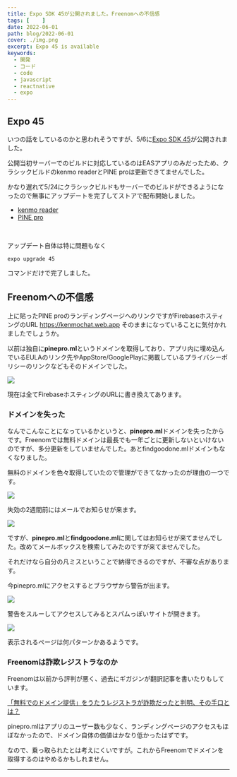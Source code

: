 ```yaml
---
title: Expo SDK 45が公開されました。Freenomへの不信感
tags: [    ]
date: 2022-06-01
path: blog/2022-06-01
cover: ./img.png
excerpt: Expo 45 is available
keywords:
  - 開発
  - コード
  - code
  - javascript
  - reactnative
  - expo
---
```


## Expo 45

いつの話をしているのかと思われそうですが、5/6に[Expo SDK 45](https://blog.expo.dev/expo-sdk-45-f4e332954a68)が公開されました。

公開当初サーバーでのビルドに対応しているのはEASアプリのみだったため、クラシックビルドのkenmo readerとPINE proは更新できてませんでした。

かなり遅れて5/24にクラシックビルドもサーバーでのビルドができるようになったので無事にアップデートを完了してストアで配布開始しました。

- [kenmo reader](https://kenmo-reader.ml)
- [PINE pro](https://kenmochat.web.app)

<br/>

アップデート自体は特に問題もなく

```shell
expo upgrade 45
```

コマンドだけで完了しました。

## Freenomへの不信感

上に貼ったPINE proのランディングページへのリンクですがFirebaseホスティングのURL https://kenmochat.web.app そのままになっていることに気付かれましたでしょうか。

以前は独自に**pinepro.ml**というドメインを取得しており、アプリ内に埋め込んでいるEULAのリンク先やAppStore/GooglePlayに掲載しているプライバシーポリシーのリンクなどもそのドメインでした。

![](./img1.png)

現在は全てFirebaseホスティングのURLに書き換えてあります。

### ドメインを失った

なんでこんなことになっているかというと、**pinepro.ml**ドメインを失ったからです。Freenomでは無料ドメインは最長でも一年ごとに更新しないといけないのですが、多分更新をしていませんでした。あとfindgoodone.mlドメインもなくなりました。

無料のドメインを色々取得していたので管理ができてなかったのが理由の一つです。

![](./img2.png)

失効の2週間前にはメールでお知らせが来ます。

![](./img3.png)

ですが、**pinepro.ml**と**findgoodone.ml**に関してはお知らせが来てませんでした。改めてメールボックスを検索してみたのですが来てませんでした。

それだけなら自分の凡ミスということで納得できるのですが、不審な点があります。

今pinepro.mlにアクセスするとブラウザから警告が出ます。

![](./img4.png)

警告をスルーしてアクセスしてみるとスパムっぽいサイトが開きます。

![](./img5.png)

表示されるページは何パターンかあるようです。

### Freenomは詐欺レジストラなのか

Freenomは以前から評判が悪く、過去にギガジンが翻訳記事を書いたりもしています。

[「無料でのドメイン提供」をうたうレジストラが詐欺だったと判明、その手口とは？](https://gigazine.net/news/20210726-free-domain-website-scam/)

pinepro.mlはアプリのユーザー数も少なく、ランディングページのアクセスもほぼなかったので、ドメイン自体の価値はかなり低かったはずです。

なので、乗っ取られたとは考えにくいですが。これからFreenomでドメインを取得するのはやめるかもしれません。

---